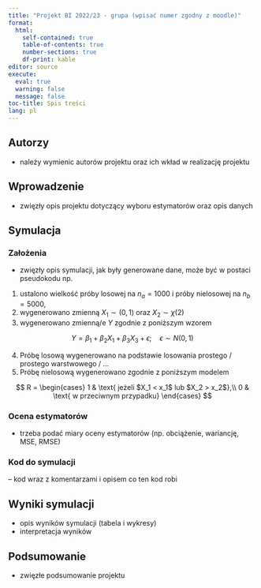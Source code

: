 ```yaml
---
title: "Projekt BI 2022/23 - grupa (wpisać numer zgodny z moodle)"
format: 
  html:
    self-contained: true
    table-of-contents: true
    number-sections: true
    df-print: kable
editor: source
execute: 
  eval: true
  warning: false
  message: false
toc-title: Spis treści
lang: pl
---
```


## Autorzy

-   należy wymienic autorów projektu oraz ich wkład w realizację projektu

## Wprowadzenie

-   zwięzły opis projektu dotyczący wyboru estymatorów oraz opis danych

## Symulacja

### Założenia

-   zwięzły opis symulacji, jak były generowane dane, może być w postaci pseudokodu np.

1.  ustalono wielkość próby losowej na $n_a=1000$ i próby nielosowej na $n_b=5000$,
2.  wygenerowano zmienną $X_1 \sim (0,1)$ oraz $X_2 \sim \chi(2)$
3.  wygenerowano zmienną/e $Y$ zgodnie z poniższym wzorem

$$
Y = \beta_1 + \beta_2 X_1 + \beta_3 X_3 + \epsilon; \quad \epsilon \sim N(0,1)
$$

4.  Próbę losową wygenerowano na podstawie losowania prostego / prostego warstwowego / ...
5.  Próbę nielosową wygenerowano zgodnie z poniższym modelem

$$
R = 
\begin{cases}
1 & \text{ jeżeli $X_1 < x_1$ lub $X_2 > x_2$},\\
0 & \text{ w przeciwnym przypadku}
\end{cases}
$$

### Ocena estymatorów

-   trzeba podać miary oceny estymatorów (np. obciążenie, wariancję, MSE, RMSE)

### Kod do symulacji

-- kod wraz z komentarzami i opisem co ten kod robi

## Wyniki symulacji

-   opis wyników symulacji (tabela i wykresy)
-   interpretacja wyników

## Podsumowanie

-   zwięzłe podsumowanie projektu
